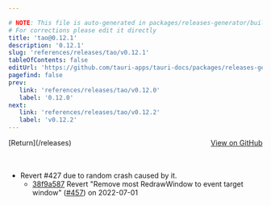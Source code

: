 ```yaml
---

# NOTE: This file is auto-generated in packages/releases-generator/build.ts
# For corrections please edit it directly
title: 'tao@0.12.1'
description: '0.12.1'
slug: 'references/releases/tao/v0.12.1'
tableOfContents: false
editUrl: 'https://github.com/tauri-apps/tauri-docs/packages/releases-generator/build.ts'
pagefind: false
prev:
   link: 'references/releases/tao/v0.12.0'
   label: '0.12.0'
next:
   link: 'references/releases/tao/v0.12.2'
   label: 'v0.12.2'
---
```


<div style="margin-bottom:3rem; display: flex; justify-content: space-between; align-items: center"><span>[Return](/releases)</span><span><a href="https://github.com/tauri-apps/tao/releases/tag/tao-v0.12.1">View on GitHub</a></span></div>

- Revert #427 due to random crash caused by it.
  - [38f9a587](https://github.com/tauri-apps/tao/commit/38f9a587c5a394a88c767b28e1bf2ae40f990bae) Revert &quot;Remove most RedrawWindow to event target window&quot; ([#457](https://github.com/tauri-apps/tao/pull/457)) on 2022-07-01

